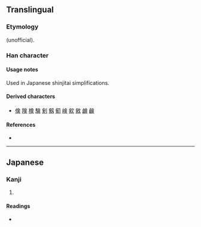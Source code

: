 {{character info/new}}
==Translingual==
{{Han simplified forms|僉|㑒|佥|ex=y}}

===Etymology===
{{Han simp|僉}} (unofficial).

===Han character===
{{Han char|rn=9|rad=人|as=06|sn=8|four=80806|canj=OMLO|ids=⿱亼⿻口人}}

====Usage notes====
Used in Japanese shinjitai simplifications.

====Derived characters====
* [[倹]] [[険]] [[検]] [[験]] [[剣]] [[剱]] [[𠝏]] [[𡸴]] [[㰸]] [[㪘]] [[𫠗]] [[鹸]]

====References====
* {{Han ref|kx=0102.291|dkj=|dj=|hdz=|ud=13394|uh=3452|bh=|bd=}}

----

==Japanese==

===Kanji===
{{ja-kanji|grade=|rs=人11}}

# {{defn|lang=ja|sort=人11}}

====Readings====
* {{ja-readings|on=[[せん]] (sen)|kun=[[みな]] (mina), [[ことごとく]] (kotogotoku), [[ともに]] (tomoni)}}